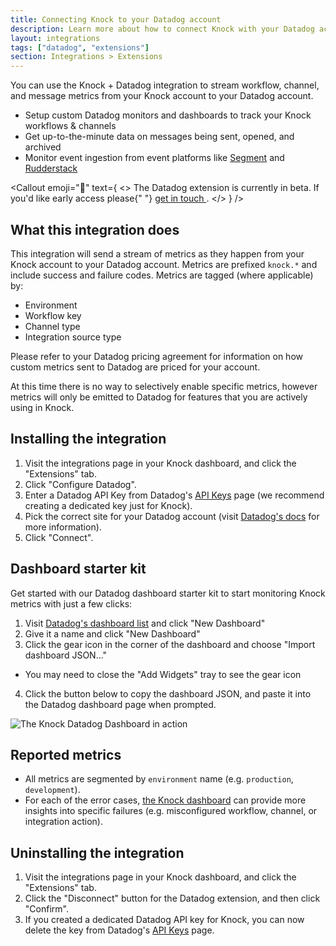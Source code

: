 ```yaml
---
title: Connecting Knock to your Datadog account
description: Learn more about how to connect Knock with your Datadog account.
layout: integrations
tags: ["datadog", "extensions"]
section: Integrations > Extensions
---
```



You can use the Knock + Datadog integration to stream workflow, channel, and message metrics from your Knock account to your Datadog account.

- Setup custom Datadog monitors and dashboards to track your Knock workflows & channels
- Get up-to-the-minute data on messages being sent, opened, and archived
- Monitor event ingestion from event platforms like [Segment](/integrations/sources/segment) and [Rudderstack](/integrations/sources/rudderstack)

<Callout
  emoji="🚧"
  text={
    <>
      <span className="font-bold">The Datadog extension is currently in beta.</span> If you'd like early access please{" "}
      <a href="mailto:support@knock.app?subject=Datadog%20extension">
        get in touch
      </a>
      .
    </>
  }
/>

## What this integration does

This integration will send a stream of metrics as they happen from your Knock account to your Datadog account. Metrics are prefixed `knock.*` and include success and failure codes. Metrics are tagged (where applicable) by:

- Environment
- Workflow key
- Channel type
- Integration source type

Please refer to your Datadog pricing agreement for information on how custom metrics sent to Datadog are priced for your account.

At this time there is no way to selectively enable specific metrics, however metrics will only be emitted to Datadog for features that you are actively using in Knock.

## Installing the integration

1. Visit the integrations page in your Knock dashboard, and click the "Extensions" tab.
2. Click "Configure Datadog".
3. Enter a Datadog API Key from Datadog's [API Keys](https://app.datadoghq.com/organization-settings/api-keys) page (we recommend creating a dedicated key just for Knock).
4. Pick the correct site for your Datadog account (visit [Datadog's docs](https://docs.datadoghq.com/getting_started/site/) for more information).
5. Click "Connect".

## Dashboard starter kit

Get started with our Datadog dashboard starter kit to start monitoring Knock metrics with just a few clicks:

1. Visit [Datadog's dashboard list](https://app.datadoghq.com/dashboard/lists) and click "New Dashboard"
2. Give it a name and click "New Dashboard"
3. Click the gear icon in the corner of the dashboard and choose "Import dashboard JSON..."
  - You may need to close the "Add Widgets" tray to see the gear icon
4. Click the button below to copy the dashboard JSON, and paste it into the Datadog dashboard page when prompted.

<CopyableText label="Copy Dashboard Start Kit JSON" content={JSON.stringify(dashboardJson)} />

![The Knock Datadog Dashboard in action](/images/integrations/extensions/datadog_dashboard.png)

## Reported metrics

<Attributes>
  <Attribute name="`knock.message_delivered.total`" type="count" description="How many messages have been delivered, segmented by `channel`." />
  <Attribute name="`knock.message_delivered_error.total`" type="count" description="How many deliveries ended in failure, segmented by `channel`." />
  <Attribute name="`knock.workflow_recipient_run.total`" type="count" description="How many workflow recipient runs have been started, segmented by `workflow` key." />
  <Attribute name="`knock.workflow_recipient_run_error.total`" type="count" description="How many errors were experienced during a workflow recipient run, segmented by `workflow`. A workflow recipient run can report more than one error." />
  <Attribute name="`knock.integration_event_received.total`" type="count" description="Hhe raw number of events received by Knock from an [integration source](https://docs.knock.app/integrations/sources/overview), segmented by `source_type`." />
  <Attribute name="`knock.integration_action_run.total`" type="count" description="How many actions were triggered by received events, segmented by `source_type` and `action`." />
  <Attribute name="`knock.integration_action_run_error.total`" type="count" description="How many actions failed to run, segmented by `source_type` and `action`." />
</Attributes>

* All metrics are segmented by `environment` name (e.g. `production`, `development`).
* For each of the error cases, [the Knock dashboard](https://dashboard.knock.app) can provide more insights into specific failures (e.g. misconfigured workflow, channel, or integration action).

## Uninstalling the integration

1. Visit the integrations page in your Knock dashboard, and click the "Extensions" tab.
2. Click the "Disconnect" button for the Datadog extension, and then click "Confirm".
3. If you created a dedicated Datadog API key for Knock, you can now delete the key from Datadog's [API Keys](https://app.datadoghq.com/organization-settings/api-keys) page.
